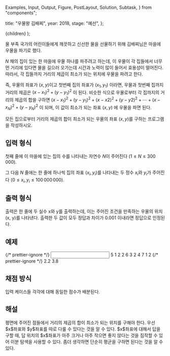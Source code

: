   Examples,
  Input,
  Output,
  Figure,
  PostLayout,
  Solution,
  Subtask,
} from "components";

  title: "우물왕 김배찌",
  year: 2018,
  stage: "예선",
};

  <PostLayout meta={meta}>{children}</PostLayout>
);

물 부족 국가의 어린이들에게 깨끗하고 신선한 물을 선물하기 위해 김배찌님은 마을에 우물을 파기로 했다.

$N$ 채의 집이 있는 한 마을에 우물 하나를 파주려고 하는데, 이 우물이 각 집들에서 너무 먼 거리에 있다면 물을 길으러 오가는데 시간과 노력이 많이 들어서 효용성이 떨어진다. 따라서, 각 집들까지 거리의 제곱이 최소가 되는 위치에 우물을 파려고 한다.

즉, 우물의 좌표가 $(x, y)$이고 첫번째 집의 좌표가 $(x_1, y_1)$ 이라면, 우물과 첫번째 집까지 거리의 제곱은 $(x-x_1)^2 + (y-y_1)^2$ 이 된다. 비슷한 식으로 우물로부터 각 집까지의 거리의 제곱의 합을 구하면 $(x-x_1)^2 + (y-y_1)^2 + (x-x2)^2 + (y-y2)^2 + \cdots + (x-x_N)^2 + (y-y_N)^2$ 이 되며, 이 값이 최소가 되는 좌표 $(x, y)$ 에 우물을 파면 된다.

모든 집으로부터 거리의 제곱의 합이 최소가 되는 우물의 좌표 $(x, y)$를 구하는 프로그램을 작성하시오.

## 입력 형식

첫째 줄에 이 마을에 있는 집의 수를 나타내는 자연수 $N$이 주어진다 ($1 \le N \le 300\,000$).

그 다음 $N$ 줄에는 한 줄에 하나씩 집의 좌표 $(x_i, y_i)$를 나타내는 두 정수 $x_i$와 $y_i$가 주어진다 ($0 \le x_i, y_i \le 100\,000\,000$).

## 출력 형식

출력은 한 줄에 두 실수 x와 y를 출력하는데, 이는 주어진 조건을 만족하는 우물의 위치 (x, y)를 나타낸다. 출력한 두 값이 모두 정답과 차이가 0.001 이내라면 정답으로 인정된다.

## 예제

<Examples>
  {/* prettier-ignore */}
  <Input>
    5
    1 2
    2 6
    3 2
    4 7
    1 2
  </Input>
  {/* prettier-ignore */}
  <Output>
    2.2 3.8
  </Output>
</Examples>

## 채점 방식

입력 케이스들 각각에 대해 동일한 점수가 배분된다.

## 해설

<Solution>
  평면에 주어진 점들에서 거리의 제곱의 합이 최소가 되는 위치를 구해야 한다. 우선
  $x$좌표와 $y$좌표를 따로 다룰 수 있다는 것을 알 수 있다. $x$좌표에 대해서 답을
  구할 때, 답 위치의 $x$좌표가 아주 크거나 아주 작으면 좋지 않다는 것을 짐작할
  수 있어 이분 탐색을 사용할 수 있다. 좀더 생각하면 단순히 평균을 구하면 된다는
  것을 알 수 있다.
</Solution>
